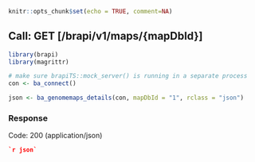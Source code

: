 ```r
knitr::opts_chunk$set(echo = TRUE, comment=NA)
```

## Call: GET [/brapi/v1/maps/{mapDbId}]
```r
library(brapi)
library(magrittr)

# make sure brapiTS::mock_server() is running in a separate process
con <- ba_connect()

json <- ba_genomemaps_details(con, mapDbId = "1", rclass = "json")
```

### Response

Code: 200 (application/json)

```json
`r json`
```


